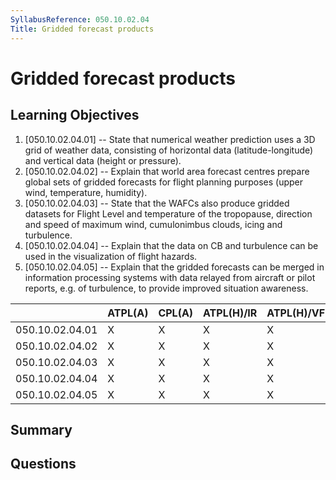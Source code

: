 ```yaml
---
SyllabusReference: 050.10.02.04
Title: Gridded forecast products
---
```


# Gridded forecast products

## Learning Objectives

1. [050.10.02.04.01] -- State that numerical weather prediction uses a 3D grid
   of weather data, consisting of horizontal data (latitude-longitude) and
   vertical data (height or pressure).
2. [050.10.02.04.02] -- Explain that world area forecast centres prepare global
   sets of gridded forecasts for flight planning purposes (upper wind,
   temperature, humidity).
3. [050.10.02.04.03] -- State that the WAFCs also produce gridded datasets for
   Flight Level and temperature of the tropopause, direction and speed of
   maximum wind, cumulonimbus clouds, icing and turbulence.
4. [050.10.02.04.04] -- Explain that the data on CB and turbulence can be used
   in the visualization of flight hazards.
5. [050.10.02.04.05] -- Explain that the gridded forecasts can be merged in
   information processing systems with data relayed from aircraft or pilot
   reports, e.g. of turbulence, to provide improved situation awareness.

|                 | ATPL(A) | CPL(A) | ATPL(H)/IR | ATPL(H)/VFR | CPL(H) | IR  | CBIR(A) |
| --------------- | ------- | ------ | ---------- | ----------- | ------ | --- | ------- |
| 050.10.02.04.01 | X       | X      | X          | X           | X      |     |         |
| 050.10.02.04.02 | X       | X      | X          | X           | X      |     |         |
| 050.10.02.04.03 | X       | X      | X          | X           | X      |     |         |
| 050.10.02.04.04 | X       | X      | X          | X           | X      |     |         |
| 050.10.02.04.05 | X       | X      | X          | X           | X      |     |         |

## Summary

## Questions
